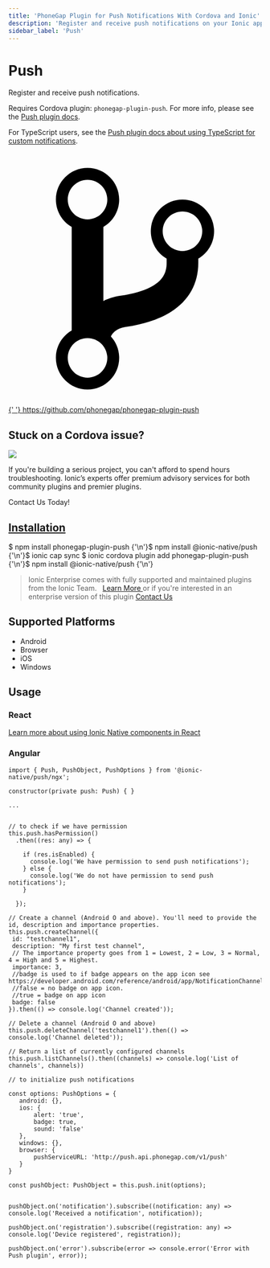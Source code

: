 ```yaml
---
title: 'PhoneGap Plugin for Push Notifications With Cordova and Ionic'
description: 'Register and receive push notifications on your Ionic apps using the Cordova plugin: phonegap-plugin-push. Read for how to install on supported platforms.'
sidebar_label: 'Push'
---
```



# Push

Register and receive push notifications.

Requires Cordova plugin: `phonegap-plugin-push`. For more info, please see the [Push plugin docs](https://github.com/phonegap/phonegap-plugin-push).

For TypeScript users, see the [Push plugin docs about using TypeScript for custom notifications](https://github.com/phonegap/phonegap-plugin-push/blob/master/docs/TYPESCRIPT.md).

<p>
  <a href="https://github.com/phonegap/phonegap-plugin-push" target="_blank" rel="noopener" className="git-link">
    <svg viewBox="0 0 512 512">
      <path d="M416 160c0-35.3-28.7-64-64-64s-64 28.7-64 64c0 23.7 12.9 44.3 32 55.4v8.6c0 19.9-7.8 33.7-25.3 44.9-15.4 9.8-38.1 17.1-67.5 21.5-14 2.1-25.7 6-35.2 10.7V151.4c19.1-11.1 32-31.7 32-55.4 0-35.3-28.7-64-64-64S96 60.7 96 96c0 23.7 12.9 44.3 32 55.4v209.2c-19.1 11.1-32 31.7-32 55.4 0 35.3 28.7 64 64 64s64-28.7 64-64c0-16.6-6.3-31.7-16.7-43.1 1.9-4.9 9.7-16.3 29.4-19.3 38.8-5.8 68.9-15.9 92.3-30.8 36-22.8 55-57 55-98.8v-8.6c19.1-11.1 32-31.7 32-55.4zM160 56c22.1 0 40 17.9 40 40s-17.9 40-40 40-40-17.9-40-40 17.9-40 40-40zm0 400c-22.1 0-40-17.9-40-40s17.9-40 40-40 40 17.9 40 40-17.9 40-40 40zm192-256c-22.1 0-40-17.9-40-40s17.9-40 40-40 40 17.9 40 40-17.9 40-40 40z"></path>
    </svg>{' '}
    https://github.com/phonegap/phonegap-plugin-push
  </a>
</p>

<h2>Stuck on a Cordova issue?</h2>
<DocsCard
  className="cordova-ee-card"
  header="Don't waste precious time on plugin issues."
  href="https://ionicframework.com/sales?product_of_interest=Ionic%20Native"
>
  <div>
    <img src={require('./_assets/img/native-cordova-bot.png').default} class="cordova-ee-img" />
    <p>
      If you're building a serious project, you can't afford to spend hours troubleshooting. Ionic’s experts offer
      premium advisory services for both community plugins and premier plugins.
    </p>
    <DocsButton className="native-ee-detail">Contact Us Today!</DocsButton>
  </div>
</DocsCard>

<h2 id="installation">
  <a href="#installation">Installation</a>
</h2>
<Tabs
  groupId="runtime"
  defaultValue="Capacitor"
  values={[
    { value: 'Capacitor', label: 'Capacitor' },
    { value: 'Cordova', label: 'Cordova' },
    { value: 'Enterprise', label: 'Enterprise' },
  ]}
>
  <TabItem value="Capacitor">
    <CodeBlock className="language-shell">
      $ npm install phonegap-plugin-push {'\n'}$ npm install @ionic-native/push {'\n'}$ ionic cap sync
    </CodeBlock>
  </TabItem>
  <TabItem value="Cordova">
    <CodeBlock className="language-shell">
      $ ionic cordova plugin add phonegap-plugin-push {'\n'}$ npm install @ionic-native/push {'\n'}
    </CodeBlock>
  </TabItem>
  <TabItem value="Enterprise">
    <blockquote>
      Ionic Enterprise comes with fully supported and maintained plugins from the Ionic Team. &nbsp;
      <a class="btn" href="https://ionic.io/docs/premier-plugins">
        Learn More
      </a> or if you're interested in an enterprise version of this plugin <a
        class="btn"
        href="https://ionicframework.com/sales?product_of_interest=Ionic%20Enterprise%20Engine"
      >
        Contact Us
      </a>
    </blockquote>
  </TabItem>
</Tabs>

## Supported Platforms

- Android
- Browser
- iOS
- Windows

## Usage

### React

[Learn more about using Ionic Native components in React](../native-community.mdx#react)

### Angular

```tsx
import { Push, PushObject, PushOptions } from '@ionic-native/push/ngx';

constructor(private push: Push) { }

...


// to check if we have permission
this.push.hasPermission()
  .then((res: any) => {

    if (res.isEnabled) {
      console.log('We have permission to send push notifications');
    } else {
      console.log('We do not have permission to send push notifications');
    }

  });

// Create a channel (Android O and above). You'll need to provide the id, description and importance properties.
this.push.createChannel({
 id: "testchannel1",
 description: "My first test channel",
 // The importance property goes from 1 = Lowest, 2 = Low, 3 = Normal, 4 = High and 5 = Highest.
 importance: 3,
 //badge is used to if badge appears on the app icon see https://developer.android.com/reference/android/app/NotificationChannel.html#setShowBadge(boolean).
 //false = no badge on app icon.
 //true = badge on app icon
 badge: false
}).then(() => console.log('Channel created'));

// Delete a channel (Android O and above)
this.push.deleteChannel('testchannel1').then(() => console.log('Channel deleted'));

// Return a list of currently configured channels
this.push.listChannels().then((channels) => console.log('List of channels', channels))

// to initialize push notifications

const options: PushOptions = {
   android: {},
   ios: {
       alert: 'true',
       badge: true,
       sound: 'false'
   },
   windows: {},
   browser: {
       pushServiceURL: 'http://push.api.phonegap.com/v1/push'
   }
}

const pushObject: PushObject = this.push.init(options);


pushObject.on('notification').subscribe((notification: any) => console.log('Received a notification', notification));

pushObject.on('registration').subscribe((registration: any) => console.log('Device registered', registration));

pushObject.on('error').subscribe(error => console.error('Error with Push plugin', error));


```
